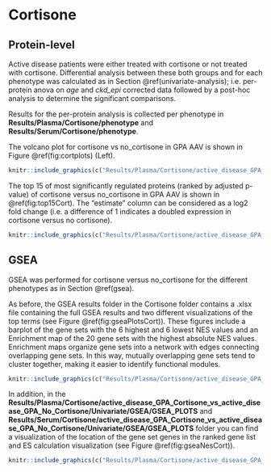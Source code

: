 # Cortisone

## Protein-level

Active disease patients were either treated with cortisone or not treated with cortisone. Differential analysis between these both groups and for each phenotype was calculated as in Section \@ref(univariate-analysis); i.e. per-protein anova on *age* and *ckd_epi* corrected data followed by a post-hoc analysis to determine the significant comparisons.

Results for the per-protein analysis is collected per phenotype in **Results/Plasma/Cortisone/phenotype** and **Results/Serum/Cortisone/phenotype**.

The volcano plot for cortisone vs no_cortisone in GPA AAV is shown in Figure \@ref(fig:cortplots) (Left).

```r
knitr::include_graphics(c("Results/Plasma/Cortisone/active_disease_GPA_Cortisone_vs_active_disease_GPA_No_Cortisone/Univariate/active_disease_GPA_Cortisone_vs_active_disease_GPA_No_Cortisone_volcano_anova_posthoc.png"))
```

The top 15 of most significantly regulated proteins (ranked by adjusted p-value) of cortisone versus no_cortisone in GPA AAV is shown in \@ref(fig:top15Cort). The "estimate" column can be considered as a log2 fold change (i.e. a difference of 1 indicates a doubled expression in cortisone versus no cortisone).

```r
knitr::include_graphics(c("Results/Plasma/Cortisone/active_disease_GPA_Cortisone_vs_active_disease_GPA_No_Cortisone/Univariate/active_disease_GPA_Cortisone_vs_active_disease_GPA_No_Cortisone_Top15_table.png"))
```

## GSEA

GSEA was performed for cortisone versus no_cortisone for the different phenotypes as in Section \@ref(gsea).

As before, the GSEA results folder in the Cortisone folder contains a .xlsx file containing the full GSEA results and two different visualizations of the top terms (see Figure \@ref(fig:gseaPlotsCort)). These figures include a barplot of the gene sets with the 6 highest and 6 lowest NES values and an Enrichment map of the 20 gene sets with the highest absolute NES values. Enrichment maps organize gene sets into a network with edges connecting overlapping gene sets. In this way, mutually overlapping gene sets tend to cluster together, making it easier to identify functional modules. 

```r
knitr::include_graphics(c("Results/Plasma/Cortisone/active_disease_GPA_Cortisone_vs_active_disease_GPA_No_Cortisone/Univariate/GSEA/active_disease_GPA_Cortisone_vs_active_disease_GPA_No_Cortisone_barplot.png", "Results/Plasma/Cortisone/active_disease_GPA_Cortisone_vs_active_disease_GPA_No_Cortisone/Univariate/GSEA/active_disease_GPA_Cortisone_vs_active_disease_GPA_No_Cortisone_emap.png"))
```

In addition, in the **Results/Plasma/Cortisone/active_disease_GPA_Cortisone_vs_active_disease_GPA_No_Cortisone/Univariate/GSEA/GSEA_PLOTS** and **Results/Serum/Cortisone/active_disease_GPA_Cortisone_vs_active_disease_GPA_No_Cortisone/Univariate/GSEA/GSEA_PLOTS** folder you can find a visualization of the location of the gene set genes in the ranked gene list and ES calculation visualization (see Figure \@ref(fig:gseaNesCort)).

```r
knitr::include_graphics(c("Results/Plasma/Cortisone/active_disease_GPA_Cortisone_vs_active_disease_GPA_No_Cortisone/Univariate/GSEA/GSEA_PLOTS/active_disease_GPA_Cortisone_vs_active_disease_GPA_No_Cortisone_gseaplot_POSITIVE_REGULA.png", "Results/Plasma/Cortisone/active_disease_GPA_Cortisone_vs_active_disease_GPA_No_Cortisone/Univariate/GSEA/GSEA_PLOTS/active_disease_GPA_Cortisone_vs_active_disease_GPA_No_Cortisone_gseaplot_PROTEOLYSIS.png"))
```
